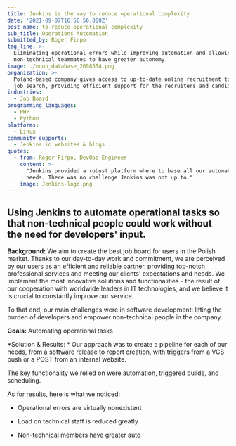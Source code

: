 ```yaml
---
title: Jenkins is the way to reduce operational complexity
date: '2021-09-07T16:50:56.000Z'
post_name: to-reduce-operational-complexity
sub_title: Operations Automation
submitted_by: Roger Firpo
tag_line: >-
  Eliminating operational errors while improving automation and allowing
  non-technical teammates to have greater autonomy.
image: ./noun_database_2698554.png
organization: >-
  Poland-based company gives access to up-to-date online recruitment tools and
  job search, providing efficient support for the recruiters and candidates.
industries:
  - Job Board
programming_languages:
  - PHP
  - Python
platforms:
  - Linux
community_supports:
  - Jenkins.io websites & blogs
quotes:
  - from: Roger Firpo, DevOps Engineer
    content: >-
      "Jenkins provided a robust platform where to base all our automation
      needs. There was no challenge Jenkins was not up to."
    image: Jenkins-logo.png
---
```

## Using Jenkins to automate operational tasks so that non-technical people could work without the need for developers' input.

**Background:** We aim to create the best job board for users in the Polish market. Thanks to our day-to-day work and commitment, we are perceived by our users as an efficient and reliable partner, providing top-notch professional services and meeting our clients' expectations and needs. We implement the most innovative solutions and functionalities - the result of our cooperation with worldwide leaders in IT technologies, and we believe it is crucial to constantly improve our service.

To that end, our main challenges were in software development: lifting the burden of developers and empower non-technical people in the company.

**Goals:** Automating operational tasks

\*Solution & Results: \* Our approach was to create a pipeline for each of our needs, from a software release to report creation, with triggers from a VCS push or a POST from an internal website.

The key functionality we relied on were automation, triggered builds, and scheduling.

As for results, here is what we noticed:

-   Operational errors are virtually nonexistent

-   Load on technical staff is reduced greatly

-   Non-technical members have greater auto

<Testimonal idx="0" />
